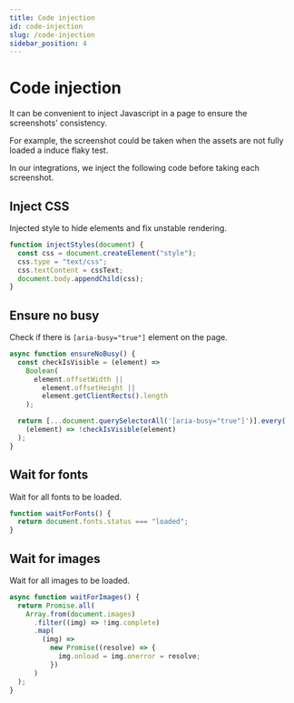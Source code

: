 ```yaml
---
title: Code injection
id: code-injection
slug: /code-injection
sidebar_position: 4
---
```


# Code injection

It can be convenient to inject Javascript in a page to ensure the screenshots' consistency.

For example, the screenshot could be taken when the assets are not fully loaded a induce flaky test.

In our integrations, we inject the following code before taking each screenshot.

## Inject CSS

Injected style to hide elements and fix unstable rendering.

```js
function injectStyles(document) {
  const css = document.createElement("style");
  css.type = "text/css";
  css.textContent = cssText;
  document.body.appendChild(css);
}
```

## Ensure no busy

Check if there is `[aria-busy="true"]` element on the page.

```js
async function ensureNoBusy() {
  const checkIsVisible = (element) =>
    Boolean(
      element.offsetWidth ||
        element.offsetHeight ||
        element.getClientRects().length
    );

  return [...document.querySelectorAll('[aria-busy="true"]')].every(
    (element) => !checkIsVisible(element)
  );
}
```

## Wait for fonts

Wait for all fonts to be loaded.

```js
function waitForFonts() {
  return document.fonts.status === "loaded";
}
```

## Wait for images

Wait for all images to be loaded.

```js
async function waitForImages() {
  return Promise.all(
    Array.from(document.images)
      .filter((img) => !img.complete)
      .map(
        (img) =>
          new Promise((resolve) => {
            img.onload = img.onerror = resolve;
          })
      )
  );
}
```
